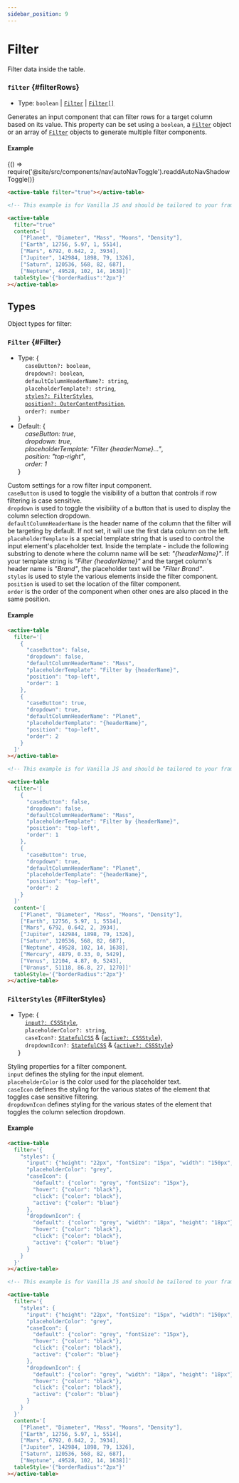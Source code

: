```yaml
---
sidebar_position: 9
---
```


# Filter

Filter data inside the table.

### `filter` {#filterRows}

- Type: `boolean` | [`Filter`](#Filter) | [`Filter[]`](#Filter)

Generates an input component that can filter rows for a target column based on its value. This property can be set using
a `boolean`, a [`Filter`](#Filter) object or an array of [`Filter`](#Filter) objects to generate multiple filter components.

#### Example


<BrowserOnly>{() => require('@site/src/components/nav/autoNavToggle').readdAutoNavShadowToggle()}</BrowserOnly>

<TableContainer minHeight="380">
  <ActiveTable
    filter={true}
    content={[
      ["Planet", "Diameter", "Mass", "Moons", "Density"],
      ["Earth", 12756, 5.97, 1, 5514],
      ["Mars", 6792, 0.642, 2, 3934],
      ["Jupiter", 142984, 1898, 79, 1326],
      ["Saturn", 120536, 568, 82, 687],
      ["Neptune", 49528, 102, 14, 1638]]}
    tableStyle={{"width":"100%", "boxShadow": "rgb(172 172 172 / 17%) 0px 0.5px 1px 0px", "borderRadius":"2px"}}
></ActiveTable>

</TableContainer>

<Tabs>
<TabItem value="js" label="Sample code">

```html
<active-table filter="true"></active-table>
```

</TabItem>
<TabItem value="py" label="Full code">

```html
<!-- This example is for Vanilla JS and should be tailored to your framework (see Examples) -->

<active-table
  filter="true"
  content='[
    ["Planet", "Diameter", "Mass", "Moons", "Density"],
    ["Earth", 12756, 5.97, 1, 5514],
    ["Mars", 6792, 0.642, 2, 3934],
    ["Jupiter", 142984, 1898, 79, 1326],
    ["Saturn", 120536, 568, 82, 687],
    ["Neptune", 49528, 102, 14, 1638]]'
  tableStyle='{"borderRadius":"2px"}'
></active-table>
```

</TabItem>
</Tabs>

<LineBreak></LineBreak>

## Types

Object types for filter:

### `Filter` {#Filter}

- Type: {<br />
  &nbsp;&nbsp;&nbsp;&nbsp;`caseButton?: boolean`, <br />
  &nbsp;&nbsp;&nbsp;&nbsp;`dropdown?: boolean`, <br />
  &nbsp;&nbsp;&nbsp;&nbsp;`defaultColumnHeaderName?: string`, <br />
  &nbsp;&nbsp;&nbsp;&nbsp;`placeholderTemplate?: string`, <br />
  &nbsp;&nbsp;&nbsp;&nbsp;[`styles?: FilterStyles`](#FilterStyles), <br />
  &nbsp;&nbsp;&nbsp;&nbsp;[`position?: OuterContentPosition`](/docs/sharedTypes#OuterContentPosition), <br />
  &nbsp;&nbsp;&nbsp;&nbsp;`order?: number` <br />
  }
- Default: {<br />
  &nbsp;&nbsp;&nbsp;&nbsp;_caseButton: true_, <br />
  &nbsp;&nbsp;&nbsp;&nbsp;_dropdown: true_, <br />
  &nbsp;&nbsp;&nbsp;&nbsp;_placeholderTemplate: "Filter {headerName}..."_, <br />
  &nbsp;&nbsp;&nbsp;&nbsp;_position: "top-right"_, <br />
  &nbsp;&nbsp;&nbsp;&nbsp;_order: 1_ <br />
  }

Custom settings for a row filter input component. <br />
`caseButton` is used to toggle the visibility of a button that controls if row filtering is case sensitive. <br />
`dropdown` is used to toggle the visibility of a button that is used to display the column selection dropdown. <br />
`defaultColumnHeaderName` is the header name of the column that the filter will be targeting by default. If not set, it will use the first data column on the left. <br />
`placeholderTemplate` is a special template string that is used to control the input element's placeholder text. Inside the template - include the following substring
to denote where the column name will be set: _"{headerName}"_. If your template string is _"Filter {headerName}"_ and the target column's header name is _"Brand"_,
the placeholder text will be _"Filter Brand"_. <br />
`styles` is used to style the various elements inside the filter component. <br />
`position` is used to set the location of the filter component. <br />
`order` is the order of the component when other ones are also placed in the same position.

#### Example

<TableContainer minHeight="509">
  <ActiveTable
    filter={[
      {
        caseButton: false,
        dropdown: false,
        defaultColumnHeaderName: 'Mass',
        placeholderTemplate: 'Filter by {headerName}',
        position: 'top-left',
        order: 1,
      },
      {
        caseButton: true,
        dropdown: true,
        defaultColumnHeaderName: 'Planet',
        placeholderTemplate: '{headerName}',
        position: 'top-left',
        order: 2,
      },
    ]}
    content={[
      ["Planet", "Diameter", "Mass", "Moons", "Density"],
      ["Earth", 12756, 5.97, 1, 5514],
      ["Mars", 6792, 0.642, 2, 3934],
      ["Jupiter", 142984, 1898, 79, 1326],
      ["Saturn", 120536, 568, 82, 687],
      ["Neptune", 49528, 102, 14, 1638],
      ["Mercury", 4879, 0.33, 0, 5429],
      ["Venus", 12104, 4.87, 0, 5243],
      ["Uranus", 51118, 86.8, 27, 1270]]}
    tableStyle={{"width":"100%", "boxShadow": "rgb(172 172 172 / 17%) 0px 0.5px 1px 0px", "borderRadius":"2px"}}
></ActiveTable>

</TableContainer>

<Tabs>
<TabItem value="js" label="Sample code">

```html
<active-table
  filter='[
    {
      "caseButton": false,
      "dropdown": false,
      "defaultColumnHeaderName": "Mass",
      "placeholderTemplate": "Filter by {headerName}",
      "position": "top-left",
      "order": 1
    },
    {
      "caseButton": true,
      "dropdown": true,
      "defaultColumnHeaderName": "Planet",
      "placeholderTemplate": "{headerName}",
      "position": "top-left",
      "order": 2
    }
  ]'
></active-table>
```

</TabItem>
<TabItem value="py" label="Full code">

```html
<!-- This example is for Vanilla JS and should be tailored to your framework (see Examples) -->

<active-table
  filter='[
    {
      "caseButton": false,
      "dropdown": false,
      "defaultColumnHeaderName": "Mass",
      "placeholderTemplate": "Filter by {headerName}",
      "position": "top-left",
      "order": 1
    },
    {
      "caseButton": true,
      "dropdown": true,
      "defaultColumnHeaderName": "Planet",
      "placeholderTemplate": "{headerName}",
      "position": "top-left",
      "order": 2
    }
  ]'
  content='[
    ["Planet", "Diameter", "Mass", "Moons", "Density"],
    ["Earth", 12756, 5.97, 1, 5514],
    ["Mars", 6792, 0.642, 2, 3934],
    ["Jupiter", 142984, 1898, 79, 1326],
    ["Saturn", 120536, 568, 82, 687],
    ["Neptune", 49528, 102, 14, 1638],
    ["Mercury", 4879, 0.33, 0, 5429],
    ["Venus", 12104, 4.87, 0, 5243],
    ["Uranus", 51118, 86.8, 27, 1270]]'
  tableStyle='{"borderRadius":"2px"}'
></active-table>
```

</TabItem>
</Tabs>

<LineBreak></LineBreak>

### `FilterStyles` {#FilterStyles}

- Type: {<br />
  &nbsp;&nbsp;&nbsp;&nbsp;[`input?: CSSStyle`](/docs/sharedTypes#CSSStyle), <br />
  &nbsp;&nbsp;&nbsp;&nbsp;`placeholderColor?: string`, <br />
  &nbsp;&nbsp;&nbsp;&nbsp;`caseIcon?:` [`StatefulCSS`](/docs/sharedTypes#StatefulCSS) & {[`active?: CSSStyle`](/docs/sharedTypes#CSSStyle)}, <br />
  &nbsp;&nbsp;&nbsp;&nbsp;`dropdownIcon?:` [`StatefulCSS`](/docs/sharedTypes#StatefulCSS) & {[`active?: CSSStyle`](/docs/sharedTypes#CSSStyle)} <br />
  }

Styling properties for a filter component. <br />
`input` defines the styling for the input element. <br />
`placeholderColor` is the color used for the placeholder text. <br />
`caseIcon` defines the styling for the various states of the element that toggles case sensitive filtering. <br />
`dropdownIcon` defines styling for the various states of the element that toggles the column selection dropdown. <br />

#### Example

<TableContainer minHeight="380">
  <ActiveTable
    filter={{
      styles: {
        input: {height: '22px', fontSize: '15px', width: '150px', borderColor: '#818181', color: 'black'},
        placeholderColor: 'grey',
        caseIcon: {
          default: {color: 'grey', fontSize: '15px'},
          hover: {color: 'black'},
          click: {color: 'black'},
          active: {color: 'blue'},
        },
        dropdownIcon: {
          default: {color: 'grey', width: '18px', height: '18px'},
          hover: {color: 'black'},
          click: {color: 'black'},
          active: {color: 'blue'},
        },
      },
    }}
    content={[
      ["Planet", "Diameter", "Mass", "Moons", "Density"],
      ["Earth", 12756, 5.97, 1, 5514],
      ["Mars", 6792, 0.642, 2, 3934],
      ["Jupiter", 142984, 1898, 79, 1326],
      ["Saturn", 120536, 568, 82, 687],
      ["Neptune", 49528, 102, 14, 1638]]}
    tableStyle={{"width":"100%", "boxShadow": "rgb(172 172 172 / 17%) 0px 0.5px 1px 0px", "borderRadius":"2px"}}
></ActiveTable>

</TableContainer>

<Tabs>
<TabItem value="js" label="Sample code">

```html
<active-table
  filter='{
    "styles": {
      "input": {"height": "22px", "fontSize": "15px", "width": "150px", "borderColor": "#818181", "color": "black"},
      "placeholderColor": "grey",
      "caseIcon": {
        "default": {"color": "grey", "fontSize": "15px"},
        "hover": {"color": "black"},
        "click": {"color": "black"},
        "active": {"color": "blue"}
      },
      "dropdownIcon": {
        "default": {"color": "grey", "width": "18px", "height": "18px"},
        "hover": {"color": "black"},
        "click": {"color": "black"},
        "active": {"color": "blue"}
      }
    }
  }'
></active-table>
```

</TabItem>
<TabItem value="py" label="Full code">

```html
<!-- This example is for Vanilla JS and should be tailored to your framework (see Examples) -->

<active-table
  filter='{
    "styles": {
      "input": {"height": "22px", "fontSize": "15px", "width": "150px", "borderColor": "#818181", "color": "black"},
      "placeholderColor": "grey",
      "caseIcon": {
        "default": {"color": "grey", "fontSize": "15px"},
        "hover": {"color": "black"},
        "click": {"color": "black"},
        "active": {"color": "blue"}
      },
      "dropdownIcon": {
        "default": {"color": "grey", "width": "18px", "height": "18px"},
        "hover": {"color": "black"},
        "click": {"color": "black"},
        "active": {"color": "blue"}
      }
    }
  }'
  content='[
    ["Planet", "Diameter", "Mass", "Moons", "Density"],
    ["Earth", 12756, 5.97, 1, 5514],
    ["Mars", 6792, 0.642, 2, 3934],
    ["Jupiter", 142984, 1898, 79, 1326],
    ["Saturn", 120536, 568, 82, 687],
    ["Neptune", 49528, 102, 14, 1638]]'
  tableStyle='{"borderRadius":"2px"}'
></active-table>
```

</TabItem>
</Tabs>

<LineBreak></LineBreak>
